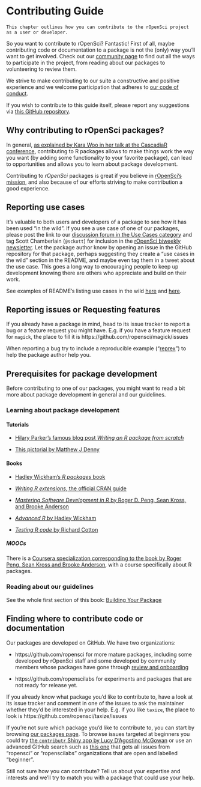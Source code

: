 # Contributing Guide {#contributingguide}

```block
This chapter outlines how you can contribute to the rOpenSci project as a user or developer.

```

So you want to contribute to rOpenSci? Fantastic! First of all, maybe contributing code or documentation to a package is not the (only) way you’ll want to get involved. Check out our [community page](https://ropensci.org/community/) to find out all the ways to participate in the project, from reading about our packages to volunteering to review them.

We strive to make contributing to our suite a constructive and positive experience and we welcome participation that adheres to [our code of conduct](https://ropensci.org/coc/). 

If you wish to contribute to this guide itself, please report any suggestions via [this GitHub repository](https://github.com/ropensci/dev_guide).

## Why contributing to rOpenSci packages?

In general, [as explained by Kara Woo in her talk at the CascadiaR conference](https://github.com/karawoo/2018-06-02-cascadiarconf/blob/master/cascadiarconf.pdf), contributing to R packages allows to make things work the way you want (by adding some functionality to your favorite package), can lead to opportunities and allows you to learn about package development.

Contributing to _rOpenSci_ packages is great if you believe in [rOpenSci's mission](https://ropensci.org/about/), and also because of our efforts striving to make contribution a good experience.

## Reporting use cases

It’s valuable to both users and developers of a package to see how it has been used “in the wild”. If you see a use case of one of our packages, please post the link to our [discussion forum in the Use Cases category](https://discuss.ropensci.org/c/usecases) and tag Scott Chamberlain (`@sckott`) for inclusion in the [rOpenSci biweekly newsletter](https://news.ropensci.org/). Let the package author know by opening an issue in the GitHub repository for that package, perhaps suggesting they create a “use cases in the wild” section in the README, and maybe even tag them in a tweet about the use case. This goes a long way to encouraging people to keep up development knowing there are others who appreciate and build on their work.

See examples of README's listing use cases in the wild [here](https://github.com/ropenscilabs/ghrecipes/blob/master/README.md#use-cases-in-the-wild) and [here](https://github.com/ropensci/riem/blob/master/README.md#use-cases-in-the-wild).

## Reporting issues or Requesting features

If you already have a package in mind, head to its issue tracker to report a bug or a feature request you might have. E.g. if you have a feature request for `magick`, the place to fill it is https://github.com/ropensci/magick/issues

When reporting a bug try to include a reproducible example ("[reprex](https://www.tidyverse.org/help/#reprex)") to help the package author help you.

## Prerequisites for package development

Before contributing to one of our packages, you might want to read a bit more about package development in general and our guidelines.

### Learning about package development

#### Tutorials

* [Hilary Parker's famous blog post *Writing an R package from scratch*](https://hilaryparker.com/2014/04/29/writing-an-r-package-from-scratch/)

* [This pictorial by Matthew J Denny](http://www.mjdenny.com/R_Package_Pictorial.html)

#### Books

* [Hadley Wickham's *R packages* book](http://r-pkgs.had.co.nz/)

* [*Writing R extensions*, the official CRAN guide](http://cran.r-project.org/doc/manuals/r-release/R-exts.html)

* [*Mastering Software Development in R* by Roger D. Peng, Sean Kross, and Brooke Anderson](https://bookdown.org/rdpeng/RProgDA/)

* [*Advanced R* by Hadley Wickham](http://adv-r.had.co.nz/)

* [*Testing R code* by Richard Cotton](https://www.crcpress.com/Testing-R-Code/Cotton/p/book/9781498763653)

##### MOOCs

There is a [Coursera specialization corresponding to the book by Roger Peng, Sean Kross and Brooke Anderson](https://fr.coursera.org/specializations/r), with a course specifically about R packages.

### Reading about our guidelines

See the whole first section of this book: [Building Your Package](#building)

## Finding where to contribute code or documentation

Our packages are developed on GitHub. We have two organizations:

* https://github.com/ropensci for more mature packages, including some developed by rOpenSci staff and some developed by community members whose packages have gone through [review and onboarding](#onboardingintro)

* https://github.com/ropenscilabs for experiments and packages that are not ready for release yet.

If you already know what package you’d like to contribute to, have a look at its issue tracker and comment in one of the issues to ask the maintainer whether they'd be interested in your help. E.g. if you like `taxize`, the place to look is https://github.com/ropensci/taxize/issues

If you’re not sure which package you’d like to contribute to, you can start by browsing [our packages page](https://ropensci.org/packages/). To browse issues targeted at beginners you could try [the `contributr` Shiny app by Lucy D'Agostino McGowan](https://ropensci.shinyapps.io/contributr/) or use an advanced GitHub search such as [this one](https://github.com/search?q=user%3Aropensci+user%3Aropenscilabs+label%3ABeginner+state%3Aopen&type=Issues) that gets all issues from "ropensci" or "ropenscilabs" organizations that are open and labelled "beginner".

 Still not sure how you can contribute? Tell us about your expertise and interests and we’ll try to match you with a package that could use your help.
